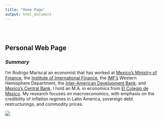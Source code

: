 ```yaml
---
title: "Home Page"
output: html_document
---
```


<style type="text/css">
.title {
  display: none;
}

#getting-started img {
  margin-right: 50px;
}

</style>

<div class="row" style="padding-top: 30px;">
<div class="col-sm-8">

# **Personal Web Page**

### *Summary*

I'm Rodrigo Mariscal an economist that has worked at [Mexico’s Ministry of Finance](https://www.gob.mx/hacienda/), the [Institute of International Finance](https://www.iif.com/), the [IMF's](http://www.imf.org/external/index.htm) Western Hemisphere Department, the [Inter-American Development Bank](https://www.iadb.org/), and [Mexico’s Central Bank](http://www.banxico.org.mx/). I hold an M.A. in economics from [El Colegio de Mexico](https://www.colmex.mx/). My research focuses on macroeconomics, with emphasis on the credibility of inflation regimes in Latin America, sovereign debt restructurings, and commodity prices.

</div>
<div class="col-sm-8">

![](images/leaves.png)


